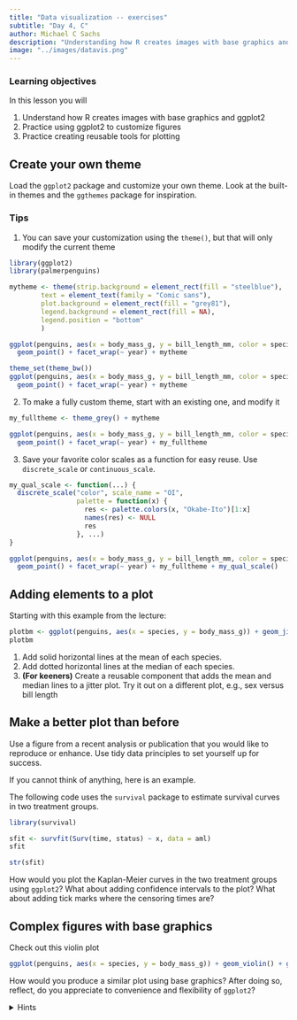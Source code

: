```yaml
---
title: "Data visualization -- exercises"
subtitle: "Day 4, C"
author: Michael C Sachs
description: "Understanding how R creates images with base graphics and ggplot2, practice using ggplot2 to customize figures, and practice creating reusable tools for plotting"
image: "../images/datavis.png"
---
```




### Learning objectives {.alert .alert-success}

In this lesson you will 

1. Understand how R creates images with base graphics and ggplot2
2. Practice using ggplot2 to customize figures 
3. Practice creating reusable tools for plotting


## Create your own theme

Load the `ggplot2` package and customize your own theme. Look at the built-in themes and the `ggthemes` package for inspiration. 

### Tips

1. You can save your customization using the `theme()`, but that will only modify the current theme

```r
library(ggplot2)
library(palmerpenguins)

mytheme <- theme(strip.background = element_rect(fill = "steelblue"), 
        text = element_text(family = "Comic sans"), 
        plot.background = element_rect(fill = "grey81"), 
        legend.background = element_rect(fill = NA), 
        legend.position = "bottom"
        ) 

ggplot(penguins, aes(x = body_mass_g, y = bill_length_mm, color = species)) + 
  geom_point() + facet_wrap(~ year) + mytheme

theme_set(theme_bw())
ggplot(penguins, aes(x = body_mass_g, y = bill_length_mm, color = species)) + 
  geom_point() + facet_wrap(~ year) + mytheme
```

2. To make a fully custom theme, start with an existing one, and modify it

```r
my_fulltheme <- theme_grey() + mytheme

ggplot(penguins, aes(x = body_mass_g, y = bill_length_mm, color = species)) + 
  geom_point() + facet_wrap(~ year) + my_fulltheme
```


3. Save your favorite color scales as a function for easy reuse. Use `discrete_scale` or `continuous_scale`.

```r
my_qual_scale <- function(...) {
  discrete_scale("color", scale_name = "OI", 
                 palette = function(x) {
                   res <- palette.colors(x, "Okabe-Ito")[1:x]
                   names(res) <- NULL
                   res
                 }, ...)
}

ggplot(penguins, aes(x = body_mass_g, y = bill_length_mm, color = species)) + 
  geom_point() + facet_wrap(~ year) + my_fulltheme + my_qual_scale()
```

## Adding elements to a plot

Starting with this example from the lecture: 

```r
plotbm <- ggplot(penguins, aes(x = species, y = body_mass_g)) + geom_jitter()
plotbm
```

1. Add solid horizontal lines at the mean of each species.
2. Add dotted horizontal lines at the median of each species.
3. __(For keeners)__ Create a reusable component that adds the mean and median lines to a jitter plot. Try it out on a different plot, e.g., sex versus bill length

## Make a better plot than before

Use a figure from a recent analysis or publication that you would like to reproduce or enhance. Use tidy data principles to set yourself up for success. 

If you cannot think of anything, here is an example. 

The following code uses the `survival` package to estimate survival curves in two treatment groups. 

```r
library(survival)

sfit <- survfit(Surv(time, status) ~ x, data = aml)
sfit

str(sfit)
```

How would you plot the Kaplan-Meier curves in the two treatment groups using `ggplot2`? What about adding confidence intervals to the plot? What about adding tick marks where the censoring times are? 




## Complex figures with base graphics

Check out this violin plot 

```r
ggplot(penguins, aes(x = species, y = body_mass_g)) + geom_violin() + geom_jitter()
```

How would you produce a similar plot using base graphics? After doing so, reflect, do you appreciate to convenience and flexibility of `ggplot2`? 


<details>
<summary>Hints</summary>
Use the `density` function to calculate the densities by species. The results are stored in a list with elements `x` and `y`. Then transform by rotating 90 degrees and mirroring. Plot the result using the `polygon` function. 

```r
dens_by_species <- split(penguins$body_mass_g, penguins$species) |> 
  lapply(density, na.rm = TRUE, cut = 0)

plot(body_mass_g ~ jitter(as.numeric(as.factor(species))), 
     data = penguins)

## rotate, scale, and mirror the densities, then add with polygon
```


</details>